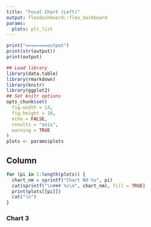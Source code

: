 ```yaml
---
title: "Focal Chart (Left)"
output: flexdashboard::flex_dashboard
params:
  plots: plt_list
---
```


```r
print("========output")
print(str(output))
print(output)

## Load library
library(data.table)
library(rmarkdown)
library(knitr)
library(ggplot2)
## Set knitr options
opts_chunk$set(
  fig.width = 14,
  fig.height = 10,
  echo = FALSE,
  results = "asis",
  warning = TRUE
)
plots <- params$plots
```


Column {.tabset}
-------------------------------------

```r
for (pi in 1:length(plots)) {
  chart_nm = sprintf("Chart NO %s", pi)
  cat(sprintf("\n### %s\n", chart_nm), fill = TRUE)
  print(plots[[pi]])
  cat("\n")
}
```

### Chart 3
    
```r
```
   
